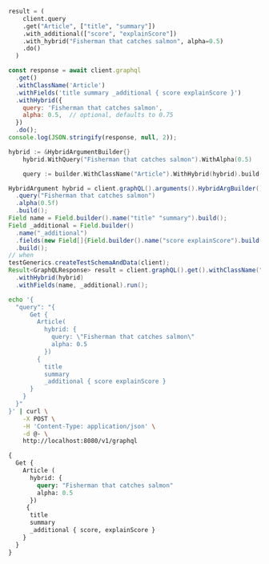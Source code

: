 
<Tabs groupId="languages">
<TabItem value="py" label="Python">

```python

result = (
    client.query
    .get("Article", ["title", "summary"])
    .with_additional(["score", "explainScore"])
    .with_hybrid("Fisherman that catches salmon", alpha=0.5)
    .do()
  )

```

</TabItem>
<TabItem value="js" label="JavaScript/TypeScript">

```js
const response = await client.graphql
  .get()
  .withClassName('Article')
  .withFields('title summary _additional { score explainScore }')
  .withHybrid({
    query: 'Fisherman that catches salmon',
    alpha: 0.5,  // optional, defaults to 0.75
  })
  .do();
console.log(JSON.stringify(response, null, 2));
```

</TabItem>
<TabItem value="go" label="Go">

```go
hybrid := &HybridArgumentBuilder{}
	hybrid.WithQuery("Fisherman that catches salmon").WithAlpha(0.5)

	query := builder.WithClassName("Article").WithHybrid(hybrid).build()

```

</TabItem>
<TabItem value="java" label="Java">

```java
HybridArgument hybrid = client.graphQL().arguments().HybridArgBuilder()
  .query("Fisherman that catches salmon")
  .alpha(0.5f)
  .build();
Field name = Field.builder().name("title" "summary").build();
Field _additional = Field.builder()
  .name("_additional")
  .fields(new Field[]{Field.builder().name("score explainScore").build()})
  .build();
// when
testGenerics.createTestSchemaAndData(client);
Result<GraphQLResponse> result = client.graphQL().get().withClassName("Article")
  .withHybrid(hybrid)
  .withFields(name, _additional).run();

```

</TabItem>
<TabItem value="curl" label="Curl">

```bash
echo '{
  "query": "{
      Get {
        Article(
          hybrid: {
            query: \"Fisherman that catches salmon\"
            alpha: 0.5
          })
        {
          title
          summary
          _additional { score explainScore }
      }
    }
  }"
}' | curl \
    -X POST \
    -H 'Content-Type: application/json' \
    -d @- \
    http://localhost:8080/v1/graphql
```

</TabItem>
<TabItem value="graphql" label="GraphQL">

```graphql
{
  Get {
    Article (
      hybrid: {
        query: "Fisherman that catches salmon"
        alpha: 0.5
      })
     {
      title
      summary
      _additional { score, explainScore }
    }
  }
}

```

</TabItem>
</Tabs>
